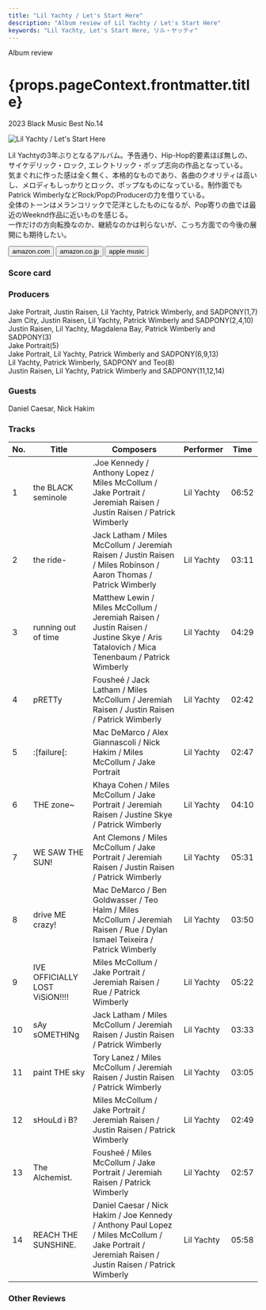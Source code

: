 ```yaml
---
title: "Lil Yachty / Let's Start Here"
description: "Album review of Lil Yachty / Let's Start Here"
keywords: "Lil Yachty, Let's Start Here, リル・ヤッティ"
---
```






<p className="largeP">Album review</p>
<h1 className="h1--no--margin">{props.pageContext.frontmatter.title}</h1>
<p className="largeP">
  <Link to="/best50/2023/">2023 Black Music Best No.14</Link>
</p>

<Row  className="image-card-group">
	<Column colMd={3} colLg={4} noGutterMdLeft="">
       <ImageCard>

![Lil Yachty / Let's Start Here](../../images/cd/lilyachty2L.jpg)

</ImageCard>
	</Column>
	<Column colMd={4} colLg={8} noGutterMdLeft="">
		<p>
			Lil Yachtyの3年ぶりとなるアルバム。予告通り、Hip-Hop的要素ほぼ無しの、サイケデリック・ロック, エレクトリック・ポップ志向の作品となっている。
			<br/>気まぐれに作った感は全く無く、本格的なものであり、各曲のクオリティは高いし、メロディもしっかりとロック、ポップなものになっている。制作面でもPatrick WimberlyなどRock/PopのProducerの力を借りている。
			<br/>全体のトーンはメランコリックで茫洋としたものになるが、Pop寄りの曲では最近のWeeknd作品に近いものを感じる。
			<br/>一作だけの方向転換なのか、継続なのかは判らないが、こっち方面での今後の展開にも期待したい。
		</p>
		<div>
		  <Button className="button-right-mergin"  href="https://amzn.to/3Jsf3Pq" renderIcon={ArrowUpRight} size='sm' kind='primary'>
  	    amazon.com
  	  </Button>
  	  <Button className="button-right-mergin"  href="https://amzn.to/3XpOQ9Z" renderIcon={ArrowUpRight} size='sm' kind='secondary'>
  	    amazon.co.jp
  	  </Button>
			<Button className="button-right-mergin"  href="https://apple.co/44fD3gH" renderIcon={ArrowUpRight} size='sm' kind='tertiary'>
  	    apple music
			</Button>
			<AdvJS2/>
		</div>
	</Column>
</Row>
<Row >
	<Column colMd={4} colLg={4} noGutterMdLeft="">
		<div>
		  <h3>Score card</h3>
			<SliderJS1 value="2" />
		  <SliderJS2 value="2" />
			<SliderJS3 value="2" />
		  <SliderJS4 value="9" />
		</div>
	</Column>
	<Column colMd={8} colLg={8} noGutterMdLeft="">
		<div>
			<h3>Producers</h3>
			<p>
				Jake Portrait, Justin Raisen, Lil Yachty, Patrick Wimberly, and SADPONY(1,7)
				<br/>Jam City, Justin Raisen, Lil Yachty, Patrick Wimberly and SADPONY(2,4,10)
				<br/>Justin Raisen, Lil Yachty, Magdalena Bay, Patrick Wimberly and SADPONY(3)
				<br/>Jake Portrait(5)
				<br/>Jake Portrait, Lil Yachty, Patrick Wimberly and SADPONY(6,9,13)
				<br/>Lil Yachty, Patrick Wimberly, SADPONY and Teo(8)
				<br/>Justin Raisen, Lil Yachty, Patrick Wimberly and SADPONY(11,12,14)
			</p>
			<h3>Guests</h3>
			<p>
				Daniel Caesar, Nick Hakim
			</p>
		</div>
	</Column>
</Row>

<h3>Tracks</h3>

| No. | Title                          | Composers                                                                                                                                           | Performer  | Time  |
| --- | ------------------------------ | --------------------------------------------------------------------------------------------------------------------------------------------------- | ---------- | ----- |
| 1   | the BLACK seminole             | .Joe Kennedy / Anthony Lopez / Miles McCollum / Jake Portrait / Jeremiah Raisen / Justin Raisen / Patrick Wimberly                                  | Lil Yachty | 06:52 |
| 2   | the ride-                      | Jack Latham / Miles McCollum / Jeremiah Raisen / Justin Raisen / Miles Robinson / Aaron Thomas / Patrick Wimberly                                   | Lil Yachty | 03:11 |
| 3   | running out of time            | Matthew Lewin / Miles McCollum / Jeremiah Raisen / Justin Raisen / Justine Skye / Aris Tatalovich / Mica Tenenbaum / Patrick Wimberly               | Lil Yachty | 04:29 |
| 4   | pRETTy                         | Fousheé / Jack Latham / Miles McCollum / Jeremiah Raisen / Justin Raisen / Patrick Wimberly                                                         | Lil Yachty | 02:42 |
| 5   | :[failure[:                    | Mac DeMarco / Alex Giannascoli / Nick Hakim / Miles McCollum / Jake Portrait                                                                        | Lil Yachty | 02:47 |
| 6   | THE zone~                      | Khaya Cohen / Miles McCollum / Jake Portrait / Jeremiah Raisen / Justine Skye / Patrick Wimberly                                                    | Lil Yachty | 04:10 |
| 7   | WE SAW THE SUN!                | Ant Clemons / Miles McCollum / Jake Portrait / Jeremiah Raisen / Justin Raisen / Patrick Wimberly                                                   | Lil Yachty | 05:31 |
| 8   | drive ME crazy!                | Mac DeMarco / Ben Goldwasser / Teo Halm / Miles McCollum / Jeremiah Raisen / Rue / Dylan Ismael Teixeira / Patrick Wimberly                         | Lil Yachty | 03:50 |
| 9   | IVE OFFICIALLY LOST ViSiON!!!! | Miles McCollum / Jake Portrait / Jeremiah Raisen / Rue / Patrick Wimberly                                                                           | Lil Yachty | 05:22 |
| 10  | sAy sOMETHINg                  | Jack Latham / Miles McCollum / Jeremiah Raisen / Justin Raisen / Patrick Wimberly                                                                   | Lil Yachty | 03:33 |
| 11  | paint THE sky                  | Tory Lanez / Miles McCollum / Jeremiah Raisen / Justin Raisen / Patrick Wimberly                                                                    | Lil Yachty | 03:05 |
| 12  | sHouLd i B?                    | Miles McCollum / Jake Portrait / Jeremiah Raisen / Justin Raisen / Patrick Wimberly                                                                 | Lil Yachty | 02:49 |
| 13  | The Alchemist.                 | Fousheé / Miles McCollum / Jake Portrait / Jeremiah Raisen / Patrick Wimberly                                                                       | Lil Yachty | 02:57 |
| 14  | REACH THE SUNSHINE.            | Daniel Caesar / Nick Hakim / Joe Kennedy / Anthony Paul Lopez / Miles McCollum / Jake Portrait / Jeremiah Raisen / Justin Raisen / Patrick Wimberly | Lil Yachty | 05:58 |

<h3>Other Reviews</h3>

<Row>
  <Column colMd={3} colLg={3} noGutterMdLeft>
    <Review1 />
  </Column>
</Row>

<AdvJS3 />

